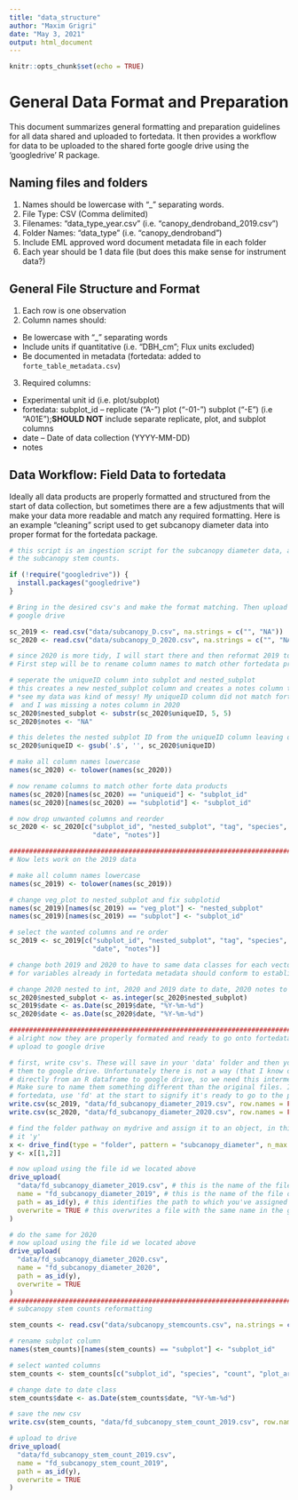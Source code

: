 ```yaml
---
title: "data_structure"
author: "Maxim Grigri"
date: "May 3, 2021"
output: html_document
---
```


```r
knitr::opts_chunk$set(echo = TRUE)
```

# General Data Format and Preparation

This document summarizes general formatting and preparation guidelines for all data
shared and uploaded to fortedata. It then provides a workflow for data to be uploaded 
to the shared forte google drive using the 'googledrive' R package.

## Naming files and folders

1. Names should be lowercase with "_" separating words.
2. File Type: CSV (Comma delimited)
3. Filenames: "data_type_year.csv" (i.e. "canopy_dendroband_2019.csv")
4. Folder Names: "data_type" (i.e. "canopy_dendroband")
5. Include EML approved word document metadata file in each folder
5. Each year should be 1 data file (but does this make sense for instrument data?)

## General File Structure and Format

1. Each row is one observation
2. Column names should:
  + Be lowercase with "_" separating words 
  + Include units if quantitative (i.e. "DBH_cm"; Flux units excluded)
  + Be documented in metadata (fortedata: added to `forte_table_metadata.csv`) 
3. Required columns:
  + Experimental unit id (i.e. plot/subplot)
  + fortedata: subplot_id -- replicate ("A-") plot ("-01-") subplot ("-E") (i.e   "A01E");**SHOULD NOT** include separate replicate, plot, and subplot columns
  + date -- Date of data collection (YYYY-MM-DD)
  + notes

## Data Workflow: Field Data to fortedata 

Ideally all data products are properly formatted and structured from the start of 
data collection, but sometimes there are a few adjustments that will make your data more readable and match any required formatting. Here is an example "cleaning" script used to 
get subcanopy diameter data into proper format for the fortedata package. 

```r
# this script is an ingestion script for the subcanopy diameter data, and the 
# the subcanopy stem counts.

if (!require("googledrive")) {
  install.packages("googledrive")
}

# Bring in the desired csv's and make the format matching. Then upload them to 
# google drive 

sc_2019 <- read.csv("data/subcanopy_D.csv", na.strings = c("", "NA"))
sc_2020 <- read.csv("data/subcanopy_D_2020.csv", na.strings = c("", "NA"))

# since 2020 is more tidy, I will start there and then reformat 2019 to match it 
# First step will be to rename column names to match other fortedata products 

# seperate the uniqueID column into subplot and nested_subplot
# this creates a new nested_subplot column and creates a notes column to match 2019
# *see my data was kind of messy! My uniqueID column did not match fortedata requirements
#  and I was missing a notes column in 2020
sc_2020$nested_subplot <- substr(sc_2020$uniqueID, 5, 5)
sc_2020$notes <- "NA"

# this deletes the nested subplot ID from the uniqueID column leaving only the subplot_id
sc_2020$uniqueID <- gsub('.$', '', sc_2020$uniqueID)

# make all column names lowercase 
names(sc_2020) <- tolower(names(sc_2020))

# now rename columns to match other forte data products
names(sc_2020)[names(sc_2020) == "uniqueid"] <- "subplot_id"
names(sc_2020)[names(sc_2020) == "subplotid"] <- "subplot_id"

# now drop unwanted columns and reorder 
sc_2020 <- sc_2020[c("subplot_id", "nested_subplot", "tag", "species", "dbh_mm", 
                     "date", "notes")]

#####################################################################################
# Now lets work on the 2019 data 

# make all column names lowercase 
names(sc_2019) <- tolower(names(sc_2019))

# change veg_plot to nested_subplot and fix subplotid
names(sc_2019)[names(sc_2019) == "veg_plot"] <- "nested_subplot"
names(sc_2019)[names(sc_2019) == "subplot"] <- "subplot_id"

# select the wanted columns and re order 
sc_2019 <- sc_2019[c("subplot_id", "nested_subplot", "tag", "species", "dbh_mm", 
                     "date", "notes")]

# change both 2019 and 2020 to have to same data classes for each vector; data classes 
# for variables already in fortedata metadata should conform to established classes 

# change 2020 nested to int, 2020 and 2019 date to date, 2020 notes to character
sc_2020$nested_subplot <- as.integer(sc_2020$nested_subplot)
sc_2019$date <- as.Date(sc_2019$date, "%Y-%m-%d")
sc_2020$date <- as.Date(sc_2020$date, "%Y-%m-%d")

#####################################################################################
# alright now they are properly formated and ready to go onto fortedata. 
# upload to google drive 

# first, write csv's. These will save in your 'data' folder and then you will upload
# them to google drive. Unfortunately there is not a way (that I know of...) to move
# directly from an R dataframe to google drive, so we need this intermediate step.
# Make sure to name them something different than the original files. In the case of 
# fortedata, use 'fd' at the start to signify it's ready to go to the package
write.csv(sc_2019, "data/fd_subcanopy_diameter_2019.csv", row.names = FALSE)
write.csv(sc_2020, "data/fd_subcanopy_diameter_2020.csv", row.names = FALSE)

# find the folder pathway on mydrive and assign it to an object, in this case I called
# it 'y'
x <- drive_find(type = "folder", pattern = "subcanopy_diameter", n_max = 6)
y <- x[[1,2]]

# now upload using the file id we located above 
drive_upload(
  "data/fd_subcanopy_diameter_2019.csv", # this is the name of the file on your machine 
  name = "fd_subcanopy_diameter_2019", # this is the name of the file on googledrive
  path = as_id(y), # this identifies the path to which you've assigned the letter 'y'
  overwrite = TRUE # this overwrites a file with the same name in the googledrive
)

# do the same for 2020
# now upload using the file id we located above 
drive_upload(
  "data/fd_subcanopy_diameter_2020.csv",
  name = "fd_subcanopy_diameter_2020",
  path = as_id(y),
  overwrite = TRUE
)
########################################################################
# subcanopy stem counts reformatting

stem_counts <- read.csv("data/subcanopy_stemcounts.csv", na.strings = c("", "NA"))

# rename subplot column
names(stem_counts)[names(stem_counts) == "subplot"] <- "subplot_id"

# select wanted columns
stem_counts <- stem_counts[c("subplot_id", "species", "count", "plot_area_m2", "date")]

# change date to date class
stem_counts$date <- as.Date(stem_counts$date, "%Y-%m-%d")

# save the new csv
write.csv(stem_counts, "data/fd_subcanopy_stem_count_2019.csv", row.names = FALSE)

# upload to drive
drive_upload(
  "data/fd_subcanopy_stem_count_2019.csv",
  name = "fd_subcanopy_stem_count_2019",
  path = as_id(y),
  overwrite = TRUE
)

```